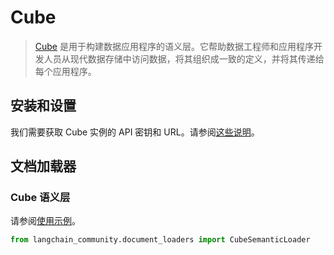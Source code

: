 # Cube

>[Cube](https://cube.dev/) 是用于构建数据应用程序的语义层。它帮助数据工程师和应用程序开发人员从现代数据存储中访问数据，将其组织成一致的定义，并将其传递给每个应用程序。

## 安装和设置

我们需要获取 Cube 实例的 API 密钥和 URL。请参阅[这些说明](https://cube.dev/docs/product/apis-integrations/rest-api#configuration-base-path)。

## 文档加载器

### Cube 语义层

请参阅[使用示例](/docs/integrations/document_loaders/cube_semantic)。

```python
from langchain_community.document_loaders import CubeSemanticLoader
```
